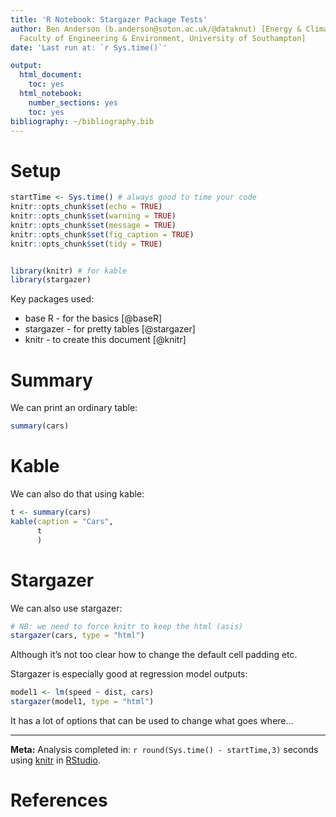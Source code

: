 ```yaml
---
title: 'R Notebook: Stargazer Package Tests'
author: Ben Anderson (b.anderson@soton.ac.uk/@dataknut) [Energy & Climate Change,
  Faculty of Engineering & Environment, University of Southampton]
date: 'Last run at: `r Sys.time()`'

output:
  html_document:
    toc: yes
  html_notebook:
    number_sections: yes
    toc: yes
bibliography: ~/bibliography.bib
---
```


# Setup
```r
startTime <- Sys.time() # always good to time your code
knitr::opts_chunk$set(echo = TRUE)
knitr::opts_chunk$set(warning = TRUE)
knitr::opts_chunk$set(message = TRUE)
knitr::opts_chunk$set(fig_caption = TRUE)
knitr::opts_chunk$set(tidy = TRUE)


library(knitr) # for kable
library(stargazer)
```

Key packages used:

 * base R - for the basics [@baseR]
 * stargazer - for pretty tables [@stargazer]
 * knitr - to create this document [@knitr]
 
# Summary

We can print an ordinary table:

```r
summary(cars)
```

# Kable

We can also do that using kable:

```r
t <- summary(cars)
kable(caption = "Cars",
      t
      )
```

# Stargazer

We can also use stargazer:
```r
# NB: we need to force knitr to keep the html (asis)
stargazer(cars, type = "html")
```

Although it's not too clear how to change the default cell padding etc.

Stargazer is especially good at regression model outputs:

```r
model1 <- lm(speed ~ dist, cars)
stargazer(model1, type = "html")
```

It has a lot of options that can be used to change what goes where...

***
__Meta:__
Analysis completed in: `r round(Sys.time() - startTime,3)` seconds using [knitr](https://cran.r-project.org/package=knitr) in [RStudio](http://www.rstudio.com).

# References
